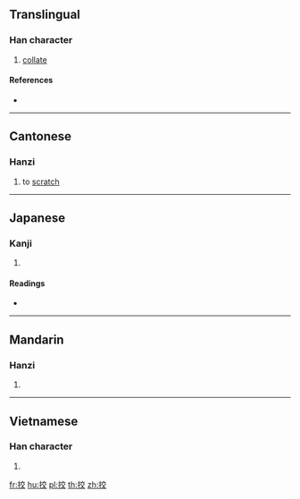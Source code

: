 ==Translingual==

===Han character===
{{Han char|rn=64|rad=手|as=06|sn=9|four=50048|canj=QYCK|ids=⿰扌交}}

# [[collate]]

====References====
* {{Han ref|kx=0430.120|dkj=12050|dj=0780.050|hdz=31875.030|uh=630D|ud=25357|bh=CED5|bd=52949}}

----

==Cantonese==

===Hanzi===
{{yue-hanzi|jyut=[[ngaau1]]|y=ngaau1}}

# to [[scratch]]

----

==Japanese==

===Kanji===
{{ja-kanji|grade=|rs=手06}}

# {{defn|lang=ja|sort=手06}}

====Readings====
* {{ja-readings|on=[[こう]] (kō), [[きょう]] (kyō)|kun=[[はかる]] (hakaru)}}

----

==Mandarin==

===Hanzi===
{{cmn-hanzi|pin=[[jiào]] ([[jiao4]])|wg=chiao<sup>4</sup>}}

# {{defn|lang=cmn|sort=手06}}

----

==Vietnamese==

===Han character===
{{vi-hantu|gieo|rs=手06}}

# {{defn|lang=vi|sort=手06}}

[[fr:挍]]
[[hu:挍]]
[[pl:挍]]
[[th:挍]]
[[zh:挍]]